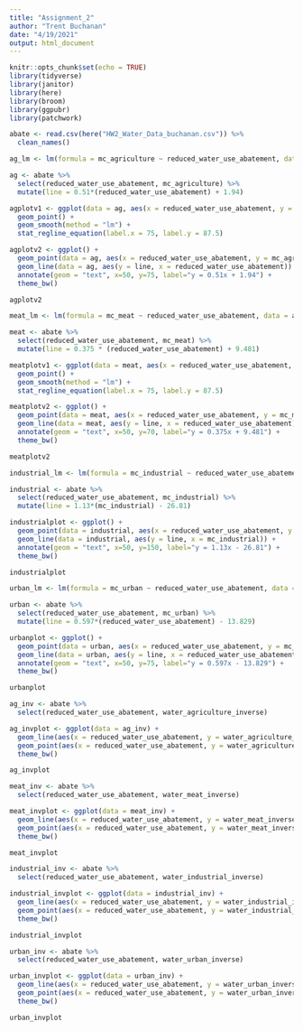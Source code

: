 ```yaml
---
title: "Assignment_2"
author: "Trent Buchanan"
date: "4/19/2021"
output: html_document
---
```


```r
knitr::opts_chunk$set(echo = TRUE)
library(tidyverse)
library(janitor)
library(here)
library(broom)
library(ggpubr)
library(patchwork)
```

```r
abate <- read.csv(here("HW2_Water_Data_buchanan.csv")) %>% 
  clean_names()
```

```r
ag_lm <- lm(formula = mc_agriculture ~ reduced_water_use_abatement, data = abate)

ag <- abate %>% 
  select(reduced_water_use_abatement, mc_agriculture) %>% 
  mutate(line = 0.51*(reduced_water_use_abatement) + 1.94)

agplotv1 <- ggplot(data = ag, aes(x = reduced_water_use_abatement, y = mc_agriculture)) +
  geom_point() + 
  geom_smooth(method = "lm") + 
  stat_regline_equation(label.x = 75, label.y = 87.5)

agplotv2 <- ggplot() +
  geom_point(data = ag, aes(x = reduced_water_use_abatement, y = mc_agriculture)) +
  geom_line(data = ag, aes(y = line, x = reduced_water_use_abatement)) +
  annotate(geom = "text", x=50, y=75, label="y = 0.51x + 1.94") +
  theme_bw() 

agplotv2
```

```r
meat_lm <- lm(formula = mc_meat ~ reduced_water_use_abatement, data = abate)

meat <- abate %>% 
  select(reduced_water_use_abatement, mc_meat) %>% 
  mutate(line = 0.375 * (reduced_water_use_abatement) + 9.481)

meatplotv1 <- ggplot(data = meat, aes(x = reduced_water_use_abatement, y = mc_meat)) +
  geom_point() + 
  geom_smooth(method = "lm") + 
  stat_regline_equation(label.x = 75, label.y = 87.5)

meatplotv2 <- ggplot() +
  geom_point(data = meat, aes(x = reduced_water_use_abatement, y = mc_meat)) +
  geom_line(data = meat, aes(y = line, x = reduced_water_use_abatement)) +
  annotate(geom = "text", x=50, y=70, label="y = 0.375x + 9.481") +
  theme_bw()

meatplotv2
```

```r
industrial_lm <- lm(formula = mc_industrial ~ reduced_water_use_abatement, data = abate)

industrial <- abate %>% 
  select(reduced_water_use_abatement, mc_industrial) %>% 
  mutate(line = 1.13*(mc_industrial) - 26.81)

industrialplot <- ggplot() +
  geom_point(data = industrial, aes(x = reduced_water_use_abatement, y = mc_industrial)) +
  geom_line(data = industrial, aes(y = line, x = mc_industrial)) +
  annotate(geom = "text", x=50, y=150, label="y = 1.13x - 26.81") +
  theme_bw()

industrialplot
```

```r
urban_lm <- lm(formula = mc_urban ~ reduced_water_use_abatement, data = abate)

urban <- abate %>% 
  select(reduced_water_use_abatement, mc_urban) %>% 
  mutate(line = 0.597*(reduced_water_use_abatement) - 13.829)

urbanplot <- ggplot() +
  geom_point(data = urban, aes(x = reduced_water_use_abatement, y = mc_urban)) +
  geom_line(data = urban, aes(y = line, x = reduced_water_use_abatement)) +
  annotate(geom = "text", x=50, y=75, label="y = 0.597x - 13.829") +
  theme_bw()

urbanplot
```

```r
ag_inv <- abate %>% 
  select(reduced_water_use_abatement, water_agriculture_inverse)

ag_invplot <- ggplot(data = ag_inv) +
  geom_line(aes(x = reduced_water_use_abatement, y = water_agriculture_inverse)) +
  geom_point(aes(x = reduced_water_use_abatement, y = water_agriculture_inverse)) +
  theme_bw()

ag_invplot
```

```r
meat_inv <- abate %>% 
  select(reduced_water_use_abatement, water_meat_inverse)

meat_invplot <- ggplot(data = meat_inv) +
  geom_line(aes(x = reduced_water_use_abatement, y = water_meat_inverse)) +
  geom_point(aes(x = reduced_water_use_abatement, y = water_meat_inverse)) +
  theme_bw()

meat_invplot
```

```r
industrial_inv <- abate %>% 
  select(reduced_water_use_abatement, water_industrial_inverse)

industrial_invplot <- ggplot(data = industrial_inv) +
  geom_line(aes(x = reduced_water_use_abatement, y = water_industrial_inverse)) +
  geom_point(aes(x = reduced_water_use_abatement, y = water_industrial_inverse)) +
  theme_bw()

industrial_invplot
```

```r
urban_inv <- abate %>% 
  select(reduced_water_use_abatement, water_urban_inverse)

urban_invplot <- ggplot(data = urban_inv) +
  geom_line(aes(x = reduced_water_use_abatement, y = water_urban_inverse)) +
  geom_point(aes(x = reduced_water_use_abatement, y = water_urban_inverse)) +
  theme_bw()

urban_invplot
```

